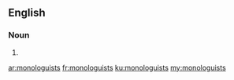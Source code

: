 ==English==

===Noun===
{{head|en|noun plural form}}

# {{plural of|monologuist|lang=en}}

[[ar:monologuists]]
[[fr:monologuists]]
[[ku:monologuists]]
[[my:monologuists]]